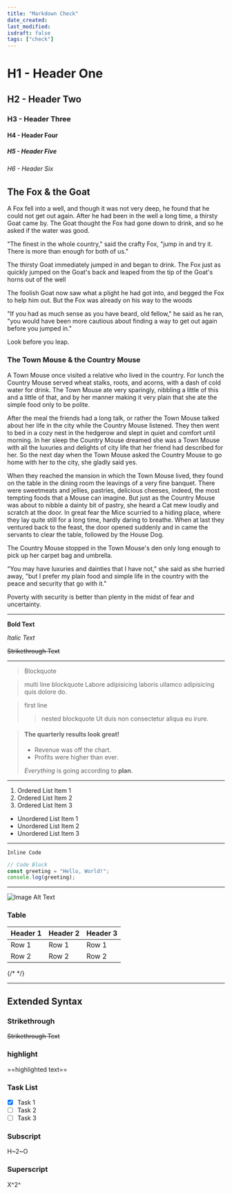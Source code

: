 ```yaml
---
title: "Markdown Check"
date_created: 
last_modified: 
isdraft: false
tags: ["check"]
---
```


# H1 - Header One

## H2 - Header Two

### H3 - Header Three

#### H4 - Header Four

##### H5 - Header Five

###### H6 - Header Six

## The Fox & the Goat

A Fox fell into a well, and though it was not very deep, he found that he could not get out again. After he had been in the well a long time, a thirsty Goat came by. The Goat thought the Fox had gone down to drink, and so he asked if the water was good.

"The finest in the whole country," said the crafty Fox, "jump in and try it. There is more than enough for both of us."

The thirsty Goat immediately jumped in and began to drink. The Fox just as quickly jumped on the Goat's back and leaped from the tip of the Goat's horns out of the well

The foolish Goat now saw what a plight he had got into, and begged the Fox to help him out. But the Fox was already on his way to the woods

"If you had as much sense as you have beard, old fellow," he said as he ran, "you would have been more cautious about finding a way to get out again before you jumped in."

Look before you leap.


### The Town Mouse & the Country Mouse

A Town Mouse once visited a relative who lived in the country. For lunch the Country Mouse served wheat stalks, roots, and acorns, with a dash of cold water for drink. The Town Mouse ate very sparingly, nibbling a little of this and a little of that, and by her manner making it very plain that she ate the simple food only to be polite.

After the meal the friends had a long talk, or rather the Town Mouse talked about her life in the city while the Country Mouse listened. They then went to bed in a cozy nest in the hedgerow and slept in quiet and comfort until morning. In her sleep the Country Mouse dreamed she was a Town Mouse with all the luxuries and delights of city life that her friend had described for her. So the next day when the Town Mouse asked the Country Mouse to go home with her to the city, she gladly said yes.

When they reached the mansion in which the Town Mouse lived, they found on the table in the dining room the leavings of a very fine banquet. There were sweetmeats and jellies, pastries, delicious cheeses, indeed, the most tempting foods that a Mouse can imagine. But just as the Country Mouse was about to nibble a dainty bit of pastry, she heard a Cat mew loudly and scratch at the door. In great fear the Mice scurried to a hiding place, where they lay quite still for a long time, hardly daring to breathe. When at last they ventured back to the feast, the door opened suddenly and in came the servants to clear the table, followed by the House Dog.

The Country Mouse stopped in the Town Mouse's den only long enough to pick up her carpet bag and umbrella.

"You may have luxuries and dainties that I have not," she said as she hurried away, "but I prefer my plain food and simple life in the country with the peace and security that go with it."

Poverty with security is better than plenty in the midst of fear and uncertainty.


---

**Bold Text**

*Italic Text*

~~Strikethrough Text~~

---

> Blockquote

> multi line blockquote
> Labore adipisicing laboris ullamco adipisicing quis dolore do.

> first line 
> > nested blockquote
> > Ut duis non consectetur aliqua eu irure.

> #### The quarterly results look great!
>
> - Revenue was off the chart.
> - Profits were higher than ever.
>
>  *Everything* is going according to **plan**.

---

1. Ordered List Item 1
2. Ordered List Item 2
3. Ordered List Item 3



- Unordered List Item 1
- Unordered List Item 2
- Unordered List Item 3



---

`Inline Code`

```js
// Code Block
const greeting = "Hello, World!";
console.log(greeting);
```

---

<img alt="Image Alt Text" src="https://via.placeholder.com/150"/>

### Table 

| Header 1 | Header 2 | Header 3 |
| -------- | -------- | -------- |
| Row 1    | Row 1    | Row 1    |
| Row 2    | Row 2    | Row 2    |


{/* <!-- Comment --> */}

--- 

## Extended Syntax 

### Strikethrough

~~Strikethrough Text~~

### highlight

==highlighted text==

### Task List 

- [x] Task 1
- [ ] Task 2
- [ ] Task 3

### Subscript

H~2~O

### Superscript

X^2^